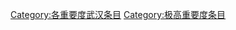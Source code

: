 {{catmore1|[[Wikipedia:武汉专题|Wikipedia:武汉专题]]}}
{{Articles by Importance| topic=武汉 | importance= }}
{{Articles by Quality|topic=武汉}}
{{CategoryTOC}}

[[Category:各重要度武汉条目|Category:各重要度武汉条目]]
[[Category:极高重要度条目|Category:极高重要度条目]]